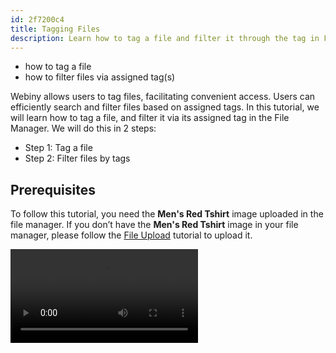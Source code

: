 ```yaml
---
id: 2f7200c4
title: Tagging Files
description: Learn how to tag a file and filter it through the tag in File Manager.
---
```



<Alert type="success" title="WHAT YOU'LL LEARN">

- how to tag a file
- how to filter files via assigned tag(s)

</Alert>

Webiny allows users to tag files, facilitating convenient access. Users can efficiently search and filter files based on assigned tags. In this tutorial, we will learn how to tag a file, and filter it via its assigned tag in the File Manager. We will do this in 2 steps:

- Step 1: Tag a file
- Step 2: Filter files by tags

## Prerequisites

To follow this tutorial, you need the **Men's Red Tshirt** image uploaded in the file manager. If you don’t have the **Men's Red Tshirt** image in your file manager, please follow the [File Upload](/docs/{version}/user-guides/file-manager/essentials/upload-file) tutorial to upload it.

<Video src={taggingFilesVideo} controls={true}/>

## Step 1: Tag a file

1. From the **Side Menu**, click **File Manager**.

    ✔️ The **File Manager Home** screen opens.

2. Hover over the **Men's Red Tshirt** image we uploaded in the [File Upload](/docs/{version}/user-guides/file-manager/essentials/upload-file) tutorial.

3. Click the **SETTINGS** icon (⚙️).

    ✔️ The **File details** screen opens.

4. In the **Tags** textbox, type **Tshirt**.

5. In the drop-down below, click **Tshirt**.

6. Similarly, add the following tags to the image: **Red** and **Men's** .

7. Click **SAVE FILE**.

8. Now upload the following image.

    ![Men's Black Tshirt](./assets/tagging-files/black-mens-tshirt.png)

    If you are not familiar with how to upload a file, please follow the [File Upload](/docs/{version}/user-guides/file-manager/essentials/upload-file) tutorial.

9. Following the Steps 2 to 7 add the following tags to the **Men's Black Tshirt** image: **Tshirt**, **Black**, and **Men's**.


## Step 2: Filter files by tags

1. On the **File Manager Home** screen, in the navigation panel on the left, under **Filter by tag**, click the **Tshirt** tag.

    ✔️ All the files with the tag **Tshirt** appear on the screen.

    **Note**: You can deactivate an active tag filter by clicking on it again.

2. Click the **Red** tag.

    ✔️ All the files having either **Tshirt** or **Red** tag appear on the screen.

3. In the **Conditional filter** drop down, click **Match all**.

    ✔️ Only the files having both **Tshirt** and **Red** tag appear on the screen.

    **Note**: When applying multiple tag filters, the **Conditional filter** drop-down becomes active. The default selection is **Match any**, meaning all files with at least one of the active tags will appear on the screen. If the **Match all** option is selected, only files with all the active tags will be displayed on the screen.


## Additional information

1. You can also apply a tag filter by searching the tag name in the search bar.

2. You can apply filters by utilizing the search bar, clicking on tags, and using the conditional filtering drop-down in combination.